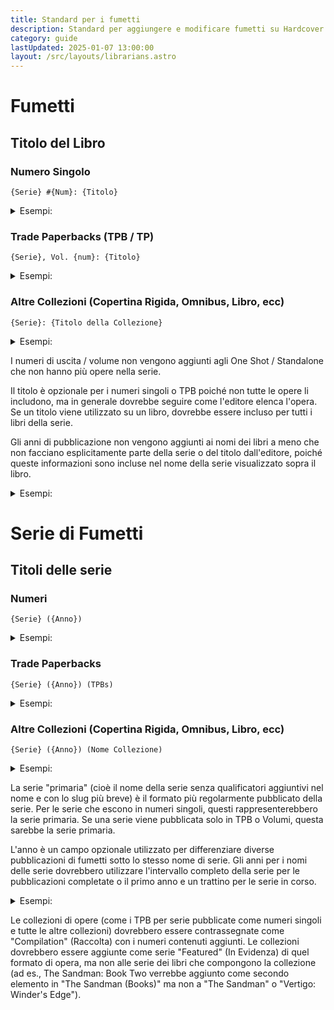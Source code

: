 ```yaml
---
title: Standard per i fumetti
description: Standard per aggiungere e modificare fumetti su Hardcover.
category: guide
lastUpdated: 2025-01-07 13:00:00
layout: /src/layouts/librarians.astro
---
```


# Fumetti
## Titolo del Libro
### Numero Singolo

`{Serie} #{Num}: {Titolo}`

   <details>
       <summary>Esempi:</summary>
       The Sandman #1: Sleep of the Just

       Sage #50

       The Amazing Spider-Man #92
   </details>

### Trade Paperbacks (TPB / TP)

`{Serie}, Vol. {num}: {Titolo}`

   <details>
       <summary>Esempi:</summary>
       The Sandman, Vol. 1: Preludes & Nocturnes

       Saga, Vol. 10

       The Amazing Spider-Man, Vol. 5
   </details>

### Altre Collezioni (Copertina Rigida, Omnibus, Libro, ecc)

`{Serie}: {Titolo della Collezione}`

   <details>
       <summary>Esempi:</summary>
       The Sandman: Book One

       Saga: Book Three Deluxe HC

       The Amazing Spider-Man: Omnibus Vol. 1
   </details>

I numeri di uscita / volume non vengono aggiunti agli One Shot / Standalone che non hanno più opere nella serie.

Il titolo è opzionale per i numeri singoli o TPB poiché non tutte le opere li includono, ma in generale dovrebbe seguire come l'editore elenca l'opera. Se un titolo viene utilizzato su un libro, dovrebbe essere incluso per tutti i libri della serie.

Gli anni di pubblicazione non vengono aggiunti ai nomi dei libri a meno che non facciano esplicitamente parte della serie o del titolo dall'editore, poiché queste informazioni sono incluse nel nome della serie visualizzato sopra il libro.

   <details>
       <summary>Esempi:</summary>
       The Amazing Spider-Man (2018) #92 -> The Amazing Spider-Man #92

       Abbott: 1979 -> Abbott: 1979
   </details>

# Serie di Fumetti

## Titoli delle serie

### Numeri

`{Serie} ({Anno})`

   <details>
       <summary>Esempi:</summary>
       Saga

       The Amazing Spider-Man (2018-2022)

       The Amazing Spider-Man (2022-)
   </details>

### Trade Paperbacks

`{Serie} ({Anno}) (TPBs)`

   <details>
       <summary>Esempi:</summary>
       The Sandman (TBPs)

       The Amazing Spider-Man (2012-2022) (TBP)
   </details>

### Altre Collezioni (Copertina Rigida, Omnibus, Libro, ecc)

`{Serie} ({Anno}) (Nome Collezione)`

   <details>
       <summary>Esempi:</summary>
       Saga (Compendiums)
   </details>

La serie "primaria" (cioè il nome della serie senza qualificatori aggiuntivi nel nome e con lo slug più breve) è il formato più regolarmente pubblicato della serie. Per le serie che escono in numeri singoli, questi rappresenterebbero la serie primaria. Se una serie viene pubblicata solo in TPB o Volumi, questa sarebbe la serie primaria.

L'anno è un campo opzionale utilizzato per differenziare diverse pubblicazioni di fumetti sotto lo stesso nome di serie. Gli anni per i nomi delle serie dovrebbero utilizzare l'intervallo completo della serie per le pubblicazioni completate o il primo anno e un trattino per le serie in corso.

   <details>
       <summary>Esempi:</summary>
       Wonder Woman (1987-2006)

       Wonder Woman (2003-)
   </details>

Le collezioni di opere (come i TPB per serie pubblicate come numeri singoli e tutte le altre collezioni) dovrebbero essere contrassegnate come "Compilation" (Raccolta) con i numeri contenuti aggiunti. Le collezioni dovrebbero essere aggiunte come serie "Featured" (In Evidenza) di quel formato di opera, ma non alle serie dei libri che compongono la collezione (ad es., The Sandman: Book Two verrebbe aggiunto come secondo elemento in "The Sandman (Books)" ma non a "The Sandman" o "Vertigo: Winder's Edge").